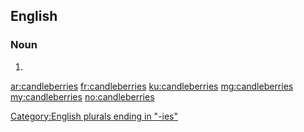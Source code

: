==English==

===Noun===
{{head|en}}

# {{plural of|candleberry}}

[[Category:English plurals ending in "-ies"]]

[[ar:candleberries]]
[[fr:candleberries]]
[[ku:candleberries]]
[[mg:candleberries]]
[[my:candleberries]]
[[no:candleberries]]
